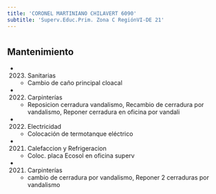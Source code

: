 ```yaml
---
title: 'CORONEL MARTINIANO CHILAVERT 6090'
subtitle: 'Superv.Educ.Prim. Zona C RegiónVI-DE 21'
---
```


#


## Mantenimiento

*  (2023) Sanitarias 
    + Cambio de caño principal cloacal

*  (2022) Carpinterías 
    + Reposicion cerradura vandalismo, Recambio de cerradura por vandalismo, Reponer cerradura en oficina por vandali

*  (2022) Electricidad 
    + Colocación de termotanque eléctrico

*  (2021) Calefaccion y Refrigeracion 
    + Coloc. placa Ecosol en oficina superv

*  (2021) Carpinterías 
    + cambio de cerradura por vandalismo, Reponer 2 cerraduras por vandalismo



